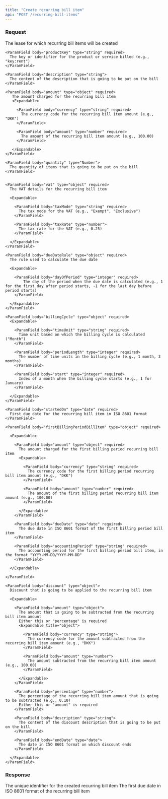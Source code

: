 ```yaml
---
title: "Create recurring bill item"
api: "POST /recurring-bill-items"
---
```


### Request

<ParamField body="leaseId" type="string" required>
  The lease for which recurring bill items will be created
</ParamField>

<ParamField body="recurringBillItem" type="object" required>

  <Expandable>

    <ParamField body="productKey" type="string" required>
      The key or identifier for the product or service billed (e.g., "key:rent")
    </ParamField>

    <ParamField body="description" type="string">
      The content of the description that is going to be put on the bill
    </ParamField>

    <ParamField body="amount" type="object" required>
       The amount charged for the recurring bill item
       <Expandable>

         <ParamField body="currency" type="string" required>
           The currency code for the recurring bill item amount (e.g., "DKK")
         </ParamField>

         <ParamField body="amount" type="number" required>
           The amount of the recurring bill item amount (e.g., 100.00)
         </ParamField>

       </Expandable>
    </ParamField>

    <ParamField body="quantity" type="Number">
      The quantity of items that is going to be put on the bill
    </ParamField>


    <ParamField body="vat" type="object" required>
      The VAT details for the recurring bill item

      <Expandable>

        <ParamField body="taxMode" type="string" required>
          The tax mode for the VAT (e.g., "Exempt", "Exclusive")
        </ParamField>

        <ParamField body="taxRate" type="number">
          The tax rate for the VAT (e.g., 0.25)
        </ParamField>

      </Expandable>
    </ParamField>

    <ParamField body="dueDateRule" type="object" required>
      The rule used to calculate the due date

      <Expandable>

        <ParamField body="dayOfPeriod" type="integer" required>
            The day of the period when the due date is calculated (e.g., 1 for the first day after period starts, -1 for the last day before period starts)
        </ParamField>

      </Expandable>
    </ParamField>

    <ParamField body="billingCycle" type="object" required>
      <Expandable>

        <ParamField body="timeUnit" type="string" required>
          Time unit based on which the billing cycle is calculated ("Month")
        </ParamField>

        <ParamField body="periodLength" type="integer" required>
          The number of time units in the billing cycle (e.g., 1 month, 3 months)
        </ParamField>

        <ParamField body="start" type="integer" required>
          Index of a month when the billing cycle starts (e.g., 1 for January)
        </ParamField>

      </Expandable>
    </ParamField>

    <ParamField body="startedOn" type="date" required>
      First due date for the recurring bill item in ISO 8601 format
    </ParamField>

    <ParamField body="firstBillingPeriodBillItem" type="object" required>

      <Expandable>

        <ParamField body="amount" type="object" required>
          The amount charged for the first billing period recurring bill item
          <Expandable>

            <ParamField body="currency" type="string" required>
              The currency code for the first billing period recurring bill item amount (e.g., "DKK")
            </ParamField>

            <ParamField body="amount" type="number" required>
              The amount of the first billing period recurring bill item amount (e.g., 100.00)
            </ParamField>

          </Expandable>
        </ParamField>

        <ParamField body="dueDate" type="date" required>
          The due date in ISO 8601 format of the first billing period bill item
        </ParamField>

        <ParamField body="accountingPeriod" type="string" required>
          The accounting period for the first billing period bill item, in the format "YYYY-MM-DD/YYYY-MM-DD"
        </ParamField>

      </Expandable>

    </ParamField>

    <ParamField body="discount" type="object">
      Discount that is going to be applied to the recurring bill item

      <Expandable>

        <ParamField body="amount" type="object">
          The amount that is going to be subtracted from the recurring bill item amount
          Either this or "percentage" is required
          <Expandable title="object">

            <ParamField body="currency" type="string">
              The currency code for the amount subtracted from the recurring bill item amount (e.g., "DKK")
            </ParamField>

            <ParamField body="amount" type="number">
              The amount subtracted from the recurring bill item amount (e.g., 100.00)
            </ParamField>

          </Expandable>
        </ParamField>

        <ParamField body="percentage" type="number">
          The percentage of the recurring bill item amount that is going to be subtracted (e.g., 0.10)
          Either this or "amount" is required
        </ParamField>

        <ParamField body="description" type="string">
          The content of the discount description that is going to be put on the bill
        </ParamField>

        <ParamField body="endDate" type="date">
          The date in ISO 8601 format on which discount ends
        </ParamField>

      </Expandable>
    </ParamField>

  </Expandable>

</ParamField>

### Response

<ResponseField name="recurringBillItemId" type="string">
  The unique identifier for the created recurring bill item
</ResponseField>

<ResponseField name="firstDueDate" type="date">
  The first due date in ISO 8601 format of the recurring bill item
</ResponseField>

